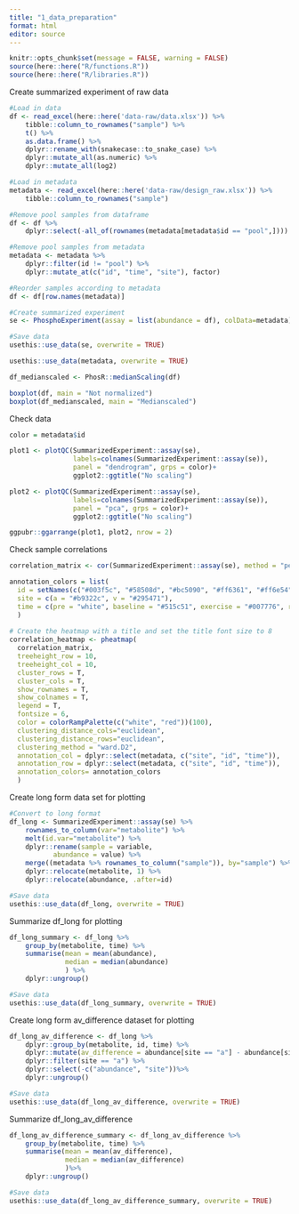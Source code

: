 ```yaml
---
title: "1_data_preparation"
format: html
editor: source
---
```


```r
knitr::opts_chunk$set(message = FALSE, warning = FALSE)
source(here::here("R/functions.R"))
source(here::here("R/libraries.R"))
```

Create summarized experiment of raw data
```r
#Load in data
df <- read_excel(here::here('data-raw/data.xlsx')) %>% 
    tibble::column_to_rownames("sample") %>% 
    t() %>% 
    as.data.frame() %>% 
    dplyr::rename_with(snakecase::to_snake_case) %>% 
    dplyr::mutate_all(as.numeric) %>% 
    dplyr::mutate_all(log2)

#Load in metadata
metadata <- read_excel(here::here('data-raw/design_raw.xlsx')) %>% 
    tibble::column_to_rownames("sample")

#Remove pool samples from dataframe
df <- df %>% 
    dplyr::select(-all_of(rownames(metadata[metadata$id == "pool",])))

#Remove pool samples from metadata
metadata <- metadata %>% 
    dplyr::filter(id != "pool") %>% 
    dplyr::mutate_at(c("id", "time", "site"), factor)

#Reorder samples according to metadata
df <- df[row.names(metadata)]

#Create summarized experiment
se <- PhosphoExperiment(assay = list(abundance = df), colData=metadata)

#Save data
usethis::use_data(se, overwrite = TRUE)

usethis::use_data(metadata, overwrite = TRUE)

```


```r
df_medianscaled <- PhosR::medianScaling(df)

boxplot(df, main = "Not normalized")
boxplot(df_medianscaled, main = "Medianscaled")
```

Check data
```r
color = metadata$id

plot1 <- plotQC(SummarizedExperiment::assay(se), 
                labels=colnames(SummarizedExperiment::assay(se)), 
                panel = "dendrogram", grps = color)+
                ggplot2::ggtitle("No scaling")

plot2 <- plotQC(SummarizedExperiment::assay(se),
                labels=colnames(SummarizedExperiment::assay(se)), 
                panel = "pca", grps = color)+
                ggplot2::ggtitle("No scaling")

ggpubr::ggarrange(plot1, plot2, nrow = 2)

```

Check sample correlations
```r
correlation_matrix <- cor(SummarizedExperiment::assay(se), method = "pearson")

annotation_colors = list(
  id = setNames(c("#003f5c", "#58508d", "#bc5090", "#ff6361", "#ff6e54", "#ffa600"), levels(metadata$id)),
  site = c(a = "#b9322c", v = "#295471"),
  time = c(pre = "white", baseline = "#515c51", exercise = "#007776", rec60 = "#0089cc", rec180 = "#7f7dff")
  )
 
# Create the heatmap with a title and set the title font size to 8
correlation_heatmap <- pheatmap(
  correlation_matrix,
  treeheight_row = 10,
  treeheight_col = 10,
  cluster_rows = T,
  cluster_cols = T,
  show_rownames = T,
  show_colnames = T,
  legend = T,
  fontsize = 6,
  color = colorRampPalette(c("white", "red"))(100),
  clustering_distance_cols="euclidean",
  clustering_distance_rows="euclidean",
  clustering_method = "ward.D2",
  annotation_col = dplyr::select(metadata, c("site", "id", "time")),
  annotation_row = dplyr::select(metadata, c("site", "id", "time")),
  annotation_colors= annotation_colors
  )

```

Create long form data set for plotting
```r
#Convert to long format
df_long <- SummarizedExperiment::assay(se) %>% 
    rownames_to_column(var="metabolite") %>% 
    melt(id.var="metabolite") %>% 
    dplyr::rename(sample = variable,
           abundance = value) %>% 
    merge((metadata %>% rownames_to_column("sample")), by="sample") %>%
    dplyr::relocate(metabolite, 1) %>% 
    dplyr::relocate(abundance, .after=id)

#Save data
usethis::use_data(df_long, overwrite = TRUE)
```

Summarize df_long for plotting
```r
df_long_summary <- df_long %>%
    group_by(metabolite, time) %>% 
    summarise(mean = mean(abundance),
              median = median(abundance)
              ) %>% 
    dplyr::ungroup()

#Save data
usethis::use_data(df_long_summary, overwrite = TRUE)
```

Create long form av_difference dataset for plotting
```r
df_long_av_difference <- df_long %>% 
    dplyr::group_by(metabolite, id, time) %>% 
    dplyr::mutate(av_difference = abundance[site == "a"] - abundance[site == "v"]) %>% 
    dplyr::filter(site == "a") %>% 
    dplyr::select(-c("abundance", "site"))%>% 
    dplyr::ungroup()

#Save data
usethis::use_data(df_long_av_difference, overwrite = TRUE)
```

Summarize df_long_av_difference
```r
df_long_av_difference_summary <- df_long_av_difference %>%
    group_by(metabolite, time) %>% 
    summarise(mean = mean(av_difference),
              median = median(av_difference)
              )%>% 
    dplyr::ungroup()

#Save data
usethis::use_data(df_long_av_difference_summary, overwrite = TRUE)
```
